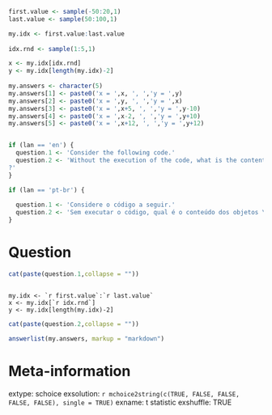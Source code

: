 ```r

first.value <- sample(-50:20,1)
last.value <- sample(50:100,1)

my.idx <- first.value:last.value
 
idx.rnd <- sample(1:5,1)

x <- my.idx[idx.rnd]
y <- my.idx[length(my.idx)-2]
 
my.answers <- character(5)
my.answers[1] <- paste0('x = ',x, ', ','y = ',y)
my.answers[2] <- paste0('x = ',y, ', ','y = ',x)
my.answers[3] <- paste0('x = ',x+5, ', ','y = ',y-10)
my.answers[4] <- paste0('x = ',x-2, ', ','y = ',y+10)
my.answers[5] <- paste0('x = ',x+12, ', ','y = ',y+12)


if (lan == 'en') {
  question.1 <- 'Consider the following code.'
  question.2 <- 'Without the execution of the code, what is the content of objects \\verb|x| and \\verb|y|?
?'
}

if (lan == 'pt-br') {
  
  question.1 <- 'Considere o código a seguir.'
  question.2 <- 'Sem executar o código, qual é o conteúdo dos objetos \\verb|x| e \\verb|y|?'
}

```

Question
========

```r
cat(paste(question.1,collapse = ""))
```

<pre><code>
my.idx <- `r first.value`:`r last.value`
x <- my.idx[`r idx.rnd`]
y <- my.idx[length(my.idx)-2]
</code></pre>

```r
cat(paste(question.2,collapse = ""))
```

```r
answerlist(my.answers, markup = "markdown")
```

Meta-information
================
extype: schoice
exsolution: `r mchoice2string(c(TRUE, FALSE, FALSE, FALSE, FALSE), single = TRUE)`
exname: t statistic
exshuffle: TRUE